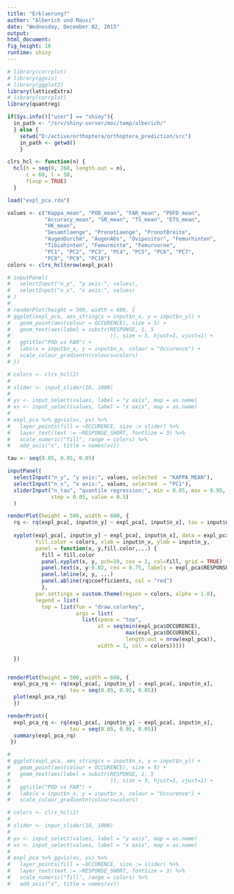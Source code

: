 ```yaml
---
title: "Erklaerung?"
author: "Alberich und Mausi"
date: "Wednesday, December 02, 2015"
output:
html_document:
fig_height: 10
runtime: shiny
---
```


```r
# library(corrplot)
# library(ggvis)
# library(ggplot2)
library(latticeExtra)
# library(corrplot)
library(quantreg)

if(Sys.info()["user"] == "shiny"){
  in_path <- "/srv/shiny-server/moc/temp/alberich/"
  } else {
    setwd("D:/active/orthoptera/orthoptera_prediction/src")
    in_path <- getwd()
    }

clrs_hcl <- function(n) {
  hcl(h = seq(0, 260, length.out = n), 
      c = 60, l = 50, 
      fixup = TRUE)
  }

load("expl_pca.rda")

values <- c("Kappa_mean", "POD_mean", "FAR_mean", "POFD_mean",
            "Accuracy_mean", "SR_mean", "TS_mean", "ETS_mean", 
            "HK_mean",
            "Gesamtlaenge", "PronotLaenge", "PronotBreite",
            "AugenDurchm", "AugenAbs", "Ovipositor", "Femurhinten",
            "Tibiahinten", "Femurmitte", "Femurvorne",
            "PC1", "PC2", "PC3", "PC4", "PC5", "PC6", "PC7", 
            "PC8", "PC9", "PC10")
colors <- clrs_hcl(nrow(expl_pca))

```

```r
# inputPanel(
#   selectInput("n_y", "y axis:", values),
#   selectInput("n_x", "x axis:", values)
# )
# 
# renderPlot(height = 500, width = 600, {
# ggplot(expl_pca, aes_string(x = input$n_x, y = input$n_y)) +
#   geom_point(aes(colour = OCCURENCE), size = 5) +   
#   geom_text(aes(label = substr(RESPONSE, 1, 5
#                                )), size = 3, hjust=1, vjust=1) + 
#   ggtitle("POD vs FAR") + 
#   labs(x = input$n_x, y = input$n_x, colour = "Occurence") + 
#   scale_colour_gradientn(colours=colors)
# })

# colors <- clrs_hcl(2)
# 
# slider <- input_slider(10, 1000)
# 
# yv <- input_select(values, label = "y axis", map = as.name)
# xv <- input_select(values, label = "x axis", map = as.name)
# 
# expl_pca %>% ggvis(xv, yv) %>%
#   layer_points(fill = ~OCCURENCE, size := slider) %>%
#   layer_text(text := ~RESPONSE_SHORT, fontSize = 3) %>%
#   scale_numeric("fill", range = colors) %>%
#   add_axis("x", title = names(xv))


```

```r
tau <- seq(0.05, 0.95, 0.05)

inputPanel(
  selectInput("n_y", "y axis:", values, selected  = "KAPPA_MEAN"),
  selectInput("n_x", "x axis:", values, selected  = "PC1"),
  sliderInput("n_tau", "quantile regression:", min = 0.05, max = 0.95, 
              step = 0.05, value = 0.5)
  )

renderPlot(height = 500, width = 600, {
  rq <- rq(expl_pca[, input$n_y] ~ expl_pca[, input$n_x], tau = input$n_tau)
  
  xyplot(expl_pca[, input$n_y] ~ expl_pca[, input$n_x], data = expl_pca,
         fill.color = colors, xlab = input$n_x, ylab = input$n_y,
         panel = function(x, y,fill.color,...) {
           fill = fill.color
           panel.xyplot(x, y, pch=19, cex = 2, col=fill, grid = TRUE)
           panel.text(x, y-0.02, cex = 0.75, labels = expl_pca$RESPONSE)
           panel.lmline(x, y, ...)
           panel.abline(rq$coefficients, col = "red")
           },
         par.settings = custom.theme(region = colors, alpha = 1.0),
         legend = list(
           top = list(fun = "draw.colorkey", 
                      args = list(
                        list(space = "top",
                             at = seq(min(expl_pca$OCCURENCE),
                                      max(expl_pca$OCCURENCE), 
                                      length.out = nrow(expl_pca)),
                             width = 1, col = colors)))))
  
  })


renderPlot(height = 500, width = 600, {
  expl_pca_rq <- rq(expl_pca[, input$n_y] ~ expl_pca[, input$n_x], 
                    tau = seq(0.05, 0.95, 0.05))
  plot(expl_pca_rq)
  })

renderPrint({
  expl_pca_rq <- rq(expl_pca[, input$n_y] ~ expl_pca[, input$n_x], 
                    tau = seq(0.05, 0.95, 0.05))
  summary(expl_pca_rq)
 })

# 
# ggplot(expl_pca, aes_string(x = input$n_x, y = input$n_y)) +
#   geom_point(aes(colour = OCCURENCE), size = 5) +   
#   geom_text(aes(label = substr(RESPONSE, 1, 5
#                                )), size = 3, hjust=1, vjust=1) + 
#   ggtitle("POD vs FAR") + 
#   labs(x = input$n_x, y = input$n_x, colour = "Occurence") + 
#   scale_colour_gradientn(colours=colors)

# colors <- clrs_hcl(2)
# 
# slider <- input_slider(10, 1000)
# 
# yv <- input_select(values, label = "y axis", map = as.name)
# xv <- input_select(values, label = "x axis", map = as.name)
# 
# expl_pca %>% ggvis(xv, yv) %>%
#   layer_points(fill = ~OCCURENCE, size := slider) %>%
#   layer_text(text := ~RESPONSE_SHORT, fontSize = 3) %>%
#   scale_numeric("fill", range = colors) %>%
#   add_axis("x", title = names(xv))


```
